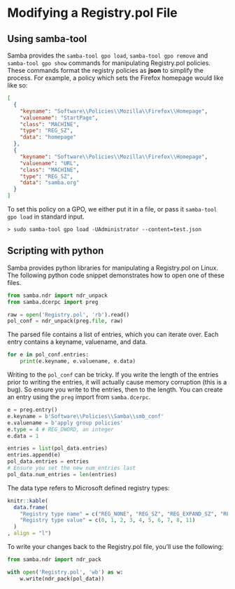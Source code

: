 # Modifying a Registry.pol File {#regpol}

## Using samba-tool

Samba provides the `samba-tool gpo load`, `samba-tool gpo remove` and `samba-tool gpo show` commands for manipulating Registry.pol policies. These commands format the registry policies as **json** to simplify the process. For example, a policy which sets the Firefox homepage would like like so:

```json
[
  {
    "keyname": "Software\\Policies\\Mozilla\\Firefox\\Homepage",
    "valuename": "StartPage",
    "class": "MACHINE",
    "type": "REG_SZ",
    "data": "homepage"
  },
  {
    "keyname": "Software\\Policies\\Mozilla\\Firefox\\Homepage",
    "valuename": "URL",
    "class": "MACHINE",
    "type": "REG_SZ",
    "data": "samba.org"
  }
]
```

To set this policy on a GPO, we either put it in a file, or pass it `samba-tool gpo load` in standard input.

```
> sudo samba-tool gpo load -UAdministrator --content=test.json
```

## Scripting with python

Samba provides python libraries for manipulating a Registry.pol on Linux. The following python code snippet demonstrates how to open one of these files.

```python
from samba.ndr import ndr_unpack
from samba.dcerpc import preg

raw = open('Registry.pol', 'rb').read()
pol_conf = ndr_unpack(preg.file, raw)
```

The parsed file contains a list of entries, which you can iterate over. Each entry contains a keyname, valuename, and data.

```python
for e in pol_conf.entries:
    print(e.keyname, e.valuename, e.data)
```

Writing to the `pol_conf` can be tricky. If you write the length of the entries prior to writing the entries, it will actually cause memory corruption (this is a bug). So ensure you write to the entries, then to the length. You can create an entry using the `preg` import from `samba.dcerpc`.

```python
e = preg.entry()
e.keyname = b'Software\\Policies\\Samba\\smb_conf'
e.valuename = b'apply group policies'
e.type = 4 # REG_DWORD, an integer
e.data = 1

entries = list(pol_data.entries)
entries.append(e)
pol_data.entries = entries
# Ensure you set the new num_entries last
pol_data.num_entries = len(entries)
```

The data type refers to Microsoft defined registry types:

```r
knitr::kable(
  data.frame(
    "Registry type name" = c("REG_NONE", "REG_SZ", "REG_EXPAND_SZ", "REG_BINARY", "REG_DWORD", "REG_DWORD_BIG_ENDIAN", "REG_LINK", "REG_MULTI_SZ", "REG_RESOURCE_LIST", "REG_QWORD"),
    "Registry type value" = c(0, 1, 2, 3, 4, 5, 6, 7, 8, 11)
  )
, align = "l")
```

To write your changes back to the Registry.pol file, you'll use the following:

```python
from samba.ndr import ndr_pack

with open('Registry.pol', 'wb') as w:
    w.write(ndr_pack(pol_data))
```
